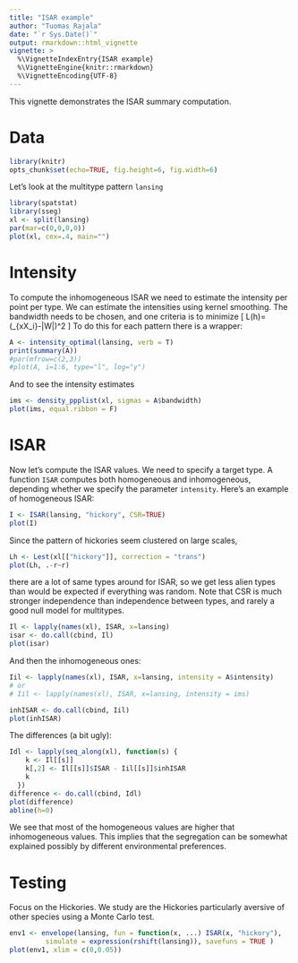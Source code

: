 ```yaml
---
title: "ISAR example"
author: "Tuomas Rajala"
date: "`r Sys.Date()`"
output: rmarkdown::html_vignette
vignette: >
  %\VignetteIndexEntry{ISAR example}
  %\VignetteEngine{knitr::rmarkdown}
  %\VignetteEncoding{UTF-8}
---
```


This vignette demonstrates the ISAR summary computation.

# Data

```r
library(knitr)
opts_chunk$set(echo=TRUE, fig.height=6, fig.width=6)
```

Let's look at the multitype pattern `lansing`

```r
library(spatstat)
library(sseg)
xl <- split(lansing)
par(mar=c(0,0,0,0))
plot(xl, cex=.4, main="")
```

# Intensity

To compute the inhomogeneous ISAR we need to estimate the intensity per point per type. We can estimate the intensities using kernel smoothing. The bandwidth needs to be chosen, and one criteria is to minimize
\[
L(h)=(\sum_{x\in X_i}\frac{1}{\lambda_i(x; h)}-|W|)^2
\]
To do this for each pattern there is a wrapper:

```r
A <- intensity_optimal(lansing, verb = T)
print(summary(A))
#par(mfrow=c(2,3))
#plot(A, i=1:6, type="l", log="y")
```

And to see the intensity estimates

```r
ims <- density_ppplist(xl, sigmas = A$bandwidth)
plot(ims, equal.ribbon = F)
```

# ISAR

Now let's compute the ISAR values. We need to specify a target type. A function `ISAR` computes both homogeneous and inhomogeneous, depending whether we specify the parameter `intensity`. Here's an example of homogeneous ISAR:

```r
I <- ISAR(lansing, "hickory", CSR=TRUE)
plot(I)
```

Since the pattern of hickories seem clustered on large scales,

```r
Lh <- Lest(xl[["hickory"]], correction = "trans")
plot(Lh, .-r~r)
```

there are a lot of same types around for ISAR, so we get less alien types than would be expected if everything was random. Note that CSR is much stronger independence than independence between types, and rarely a good null model for multitypes.


```r
Il <- lapply(names(xl), ISAR, x=lansing)
isar <- do.call(cbind, Il)
plot(isar)
```

And then the inhomogeneous ones:

```r
Iil <- lapply(names(xl), ISAR, x=lansing, intensity = A$intensity)
# or
# Iil <- lapply(names(xl), ISAR, x=lansing, intensity = ims)

inhISAR <- do.call(cbind, Iil)
plot(inhISAR)
```

The differences (a bit ugly):

```r
Idl <- lapply(seq_along(xl), function(s) {
    k <- Il[[s]]
    k[,2] <- Il[[s]]$ISAR - Iil[[s]]$inhISAR
    k
  })
difference <- do.call(cbind, Idl)
plot(difference)
abline(h=0)
```

We see that most of the homogeneous values are higher that inhomogeneous values. This implies that the segregation can be somewhat explained possibly by different environmental preferences. 

# Testing

Focus on the Hickories. We study are the Hickories particularly aversive of other species using a Monte Carlo test. 

```r
env1 <- envelope(lansing, fun = function(x, ...) ISAR(x, "hickory"),
         simulate = expression(rshift(lansing)), savefuns = TRUE )
plot(env1, xlim = c(0,0.05))
```





